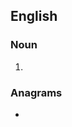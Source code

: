 ==English==

===Noun===
{{head|en|noun form}}

# {{plural of|en|epha}}

===Anagrams===
* {{anagrams|en|a=aehps|HEPAs|heaps|phase|shape}}